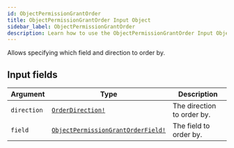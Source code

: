 ```yaml
---
id: ObjectPermissionGrantOrder
title: ObjectPermissionGrantOrder Input Object
sidebar_label: ObjectPermissionGrantOrder
description: Learn how to use the ObjectPermissionGrantOrder Input Object for 's API.
---
```


Allows specifying which field and direction to order by.

## Input fields

| Argument    | Type                                                                                      | Description                |
| ----------- | ----------------------------------------------------------------------------------------- | -------------------------- |
| `direction` | [`OrderDirection!`](api/schema/enum/OrderDirection.mdx)                                   | The direction to order by. |
| `field`     | [`ObjectPermissionGrantOrderField!`](api/schema/enum/ObjectPermissionGrantOrderField.mdx) | The field to order by.     |
